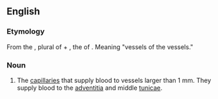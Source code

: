 ==English==

===Etymology===

From the {{L.}} {{term|lang=la|vasa}}, plural of {{term|lang=la|vas||vessel}} + {{term|lang=la|vasorum}}, the {{plural}} {{gen}} of {{term|lang=la|vas||vessel}}. Meaning "vessels of the vessels."

===Noun===
{{en-noun|pl='', singular [[vas vasorum]]''}}

#{{anatomy}} The [[capillary|capillaries]] that supply blood to vessels larger than 1 mm. They supply blood to the [[adventitia]] and middle [[tunica]]e.